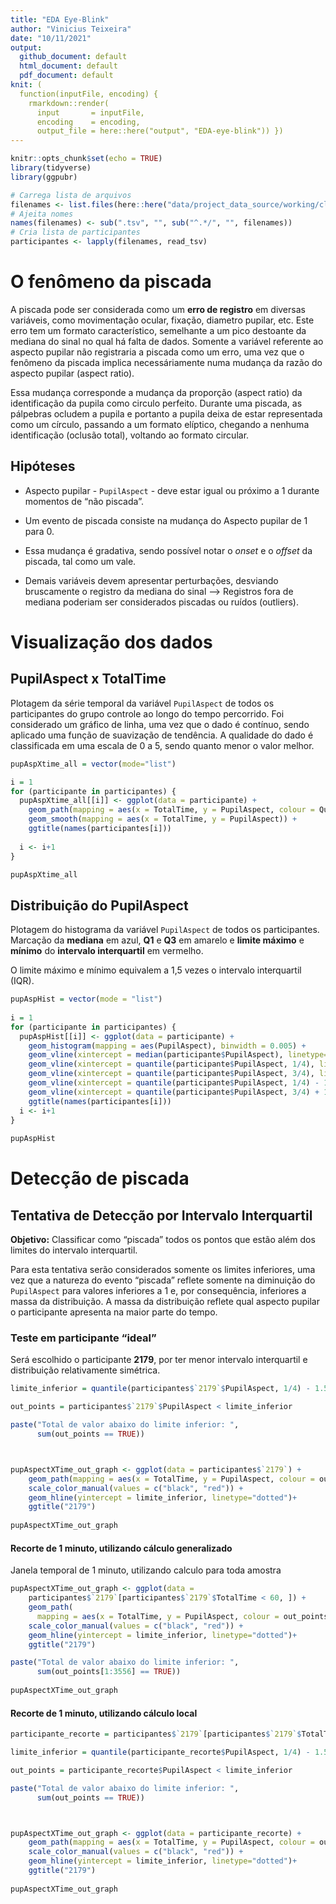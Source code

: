 ```yaml
---
title: "EDA Eye-Blink"
author: "Vinicius Teixeira"
date: "10/11/2021"
output:
  github_document: default
  html_document: default
  pdf_document: default
knit: (
  function(inputFile, encoding) {
    rmarkdown::render( 
      input       = inputFile, 
      encoding    = encoding,
      output_file = here::here("output", "EDA-eye-blink")) })
---
```


```r
knitr::opts_chunk$set(echo = TRUE)
library(tidyverse)
library(ggpubr)

# Carrega lista de arquivos
filenames <- list.files(here::here("data/project_data_source/working/cleaned/controle"), full.names = TRUE)
# Ajeita nomes
names(filenames) <- sub(".tsv", "", sub("^.*/", "", filenames))
# Cria lista de participantes
participantes <- lapply(filenames, read_tsv)
```

# O fenômeno da piscada

A piscada pode ser considerada como um **erro de registro** em diversas variáveis, como movimentação ocular, fixação, diametro pupilar, etc. Este erro tem um formato característico, semelhante a um pico destoante da mediana do sinal no qual há falta de dados. Somente a variável referente ao aspecto pupilar não registraria a piscada como um erro, uma vez que o fenômeno da piscada implica necessáriamente numa mudança da razão do aspecto pupilar (aspect ratio).

Essa mudança corresponde a mudança da proporção (aspect ratio) da identificação da pupila como circulo perfeito. Durante uma piscada, as pálpebras ocludem a pupila e portanto a pupila deixa de estar representada como um círculo, passando a um formato elíptico, chegando a nenhuma identificação (oclusão total), voltando ao formato circular.

## Hipóteses

-   Aspecto pupilar - `PupilAspect` - deve estar igual ou próximo a 1 durante momentos de "não piscada".

-   Um evento de piscada consiste na mudança do Aspecto pupilar de 1 para 0.

-   Essa mudança é gradativa, sendo possível notar o *onset* e o *offset* da piscada, tal como um vale.

-   Demais variáveis devem apresentar perturbações, desviando bruscamente o registro da mediana do sinal --> Registros fora de mediana poderiam ser considerados piscadas ou ruídos (outliers).

# Visualização dos dados

## PupilAspect x TotalTime

Plotagem da série temporal da variável `PupilAspect` de todos os participantes do grupo controle ao longo do tempo percorrido. Foi considerado um gráfico de linha, uma vez que o dado é contínuo, sendo aplicado uma função de suavização de tendência. A qualidade do dado é classificada em uma escala de 0 a 5, sendo quanto menor o valor melhor.

```r
pupAspXtime_all = vector(mode="list")

i = 1
for (participante in participantes) {
  pupAspXtime_all[[i]] <- ggplot(data = participante) +
    geom_path(mapping = aes(x = TotalTime, y = PupilAspect, colour = Quality)) +
    geom_smooth(mapping = aes(x = TotalTime, y = PupilAspect)) +
    ggtitle(names(participantes[i]))
  
  i <- i+1
}

pupAspXtime_all

```

## Distribuição do PupilAspect 

Plotagem do histograma da variável `PupilAspect` de todos os participantes. Marcação da **mediana** em azul, **Q1** e **Q3** em amarelo e **limite máximo** e **mínimo** do **intervalo interquartil** em vermelho.

O limite máximo e mínimo equivalem a 1,5 vezes o intervalo interquartil (IQR).

```r
pupAspHist = vector(mode = "list")  
  
i = 1
for (participante in participantes) {
  pupAspHist[[i]] <- ggplot(data = participante) +
    geom_histogram(mapping = aes(PupilAspect), binwidth = 0.005) +
    geom_vline(xintercept = median(participante$PupilAspect), linetype="dotted", color = "blue", size = 1) +
    geom_vline(xintercept = quantile(participante$PupilAspect, 1/4), linetype="dotted", color = "yellow", size = 1) +
    geom_vline(xintercept = quantile(participante$PupilAspect, 3/4), linetype="dotted", color = "yellow", size = 1) +
    geom_vline(xintercept = quantile(participante$PupilAspect, 1/4) - 1.5*IQR(participante$PupilAspect), linetype="dotted", color = "red", size = 1) +
    geom_vline(xintercept = quantile(participante$PupilAspect, 3/4) + 1.5*IQR(participante$PupilAspect), linetype="dotted", color = "red", size = 1) +
    ggtitle(names(participantes[i]))
  i <- i+1
}
 
pupAspHist
```

# Detecção de piscada

## Tentativa de Detecção por Intervalo Interquartil

**Objetivo:** Classificar como "piscada" todos os pontos que estão além dos limites do intervalo interquartil.

Para esta tentativa serão considerados somente os limites inferiores, uma vez que a natureza do evento "piscada" reflete somente na diminuição do `PupilAspect` para valores inferiores a 1 e, por consequência, inferiores a massa da distribuição. A massa da distribuição reflete qual aspecto pupilar o participante apresenta na maior parte do tempo.

### Teste em participante "ideal"

Será escolhido o participante **2179**, por ter menor intervalo interquartil e distribuição relativamente simétrica.

```r
limite_inferior = quantile(participantes$`2179`$PupilAspect, 1/4) - 1.5*IQR(participantes$`2179`$PupilAspect)

out_points = participantes$`2179`$PupilAspect < limite_inferior

paste("Total de valor abaixo do limite inferior: ", 
      sum(out_points == TRUE))



pupAspectXTime_out_graph <- ggplot(data = participantes$`2179`) +
    geom_path(mapping = aes(x = TotalTime, y = PupilAspect, colour = out_points)) +
    scale_color_manual(values = c("black", "red")) +
    geom_hline(yintercept = limite_inferior, linetype="dotted")+
    ggtitle("2179")
    
pupAspectXTime_out_graph
```

#### Recorte de 1 minuto, utilizando cálculo generalizado

Janela temporal de 1 minuto, utilizando calculo para toda amostra

```r
pupAspectXTime_out_graph <- ggplot(data =
    participantes$`2179`[participantes$`2179`$TotalTime < 60, ]) +
    geom_path(
      mapping = aes(x = TotalTime, y = PupilAspect, colour = out_points[1:3556])) +
    scale_color_manual(values = c("black", "red")) +
    geom_hline(yintercept = limite_inferior, linetype="dotted")+
    ggtitle("2179")

paste("Total de valor abaixo do limite inferior: ", 
      sum(out_points[1:3556] == TRUE))
    
pupAspectXTime_out_graph
```

#### Recorte de 1 minuto, utilizando cálculo local

```r
participante_recorte = participantes$`2179`[participantes$`2179`$TotalTime < 60, ]

limite_inferior = quantile(participante_recorte$PupilAspect, 1/4) - 1.5*IQR(participante_recorte$PupilAspect)

out_points = participante_recorte$PupilAspect < limite_inferior

paste("Total de valor abaixo do limite inferior: ", 
      sum(out_points == TRUE))



pupAspectXTime_out_graph <- ggplot(data = participante_recorte) +
    geom_path(mapping = aes(x = TotalTime, y = PupilAspect, colour = out_points)) +
    scale_color_manual(values = c("black", "red")) +
    geom_hline(yintercept = limite_inferior, linetype="dotted")+
    ggtitle("2179")
    
pupAspectXTime_out_graph

```

